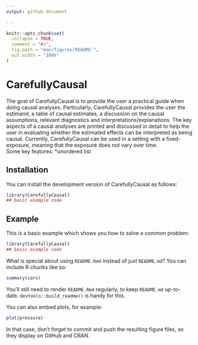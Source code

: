 ```yaml
---
output: github_document
  
---
```


<!-- README.md is generated from README.Rmd. Please edit that file -->

```r
knitr::opts_chunk$set(
  collapse = TRUE,
  comment = "#>",
  fig.path = "man/figures/README-",
  out.width = "100%"
)
```

# CarefullyCausal

<!-- badges: start -->
<!-- badges: end -->


The goal of CarefullyCausal is to provide the user a practical guide when doing causal analyses. Particularly, CarefullyCausal provides the user the estimand, a table of causal estimates, a discussion on the causal assumptions, relevant diagnostics and interpretations/explanations. The key aspects of a causal analyses are printed and discussed in detail to help the user in evaluating whether the estimated effects can be interpreted as being causal. Currently, CarefullyCausal can be used in a setting with a fixed-exposure, meaning that the exposure does not vary over time.
<br>
Some key features:
*unordered list




## Installation

You can install the development version of CarefullyCausal as follows:
```r
library(CarefullyCausal)
## basic example code
```


## Example

This is a basic example which shows you how to solve a common problem:

```r
library(CarefullyCausal)
## basic example code
```

What is special about using `README.Rmd` instead of just `README.md`? You can include R chunks like so:

```r
summary(cars)
```

You'll still need to render `README.Rmd` regularly, to keep `README.md` up-to-date. `devtools::build_readme()` is handy for this.

You can also embed plots, for example:

```r
plot(pressure)
```

In that case, don't forget to commit and push the resulting figure files, so they display on GitHub and CRAN.
